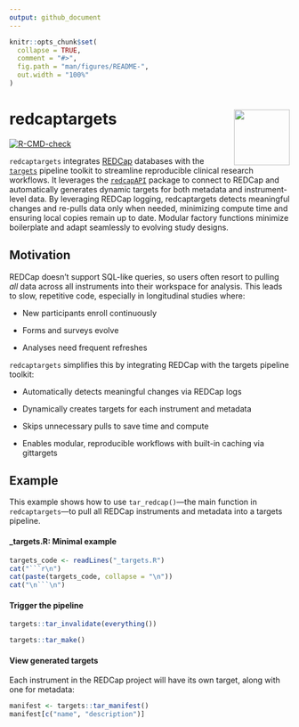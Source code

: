 ```yaml
---
output: github_document
---
```


<!-- README.md is generated from README.Rmd. Please edit that file -->

```r
knitr::opts_chunk$set(
  collapse = TRUE,
  comment = "#>",
  fig.path = "man/figures/README-",
  out.width = "100%"
)
```

# redcaptargets <img src="man/figures/logo.png" align="right" width="100" height="100"/>

<!-- badges: start -->

[![R-CMD-check](https://github.com/overdodactyl/redcaptargets/actions/workflows/R-CMD-check.yaml/badge.svg)](https://github.com/overdodactyl/redcaptargets/actions/workflows/R-CMD-check.yaml)

<!-- badges: end -->

`redcaptargets` integrates [REDCap](https://project-redcap.org/) databases with the [`targets`](https://books.ropensci.org/targets/) pipeline toolkit to streamline reproducible clinical research workflows. It leverages the [`redcapAPI`](https://cran.r-project.org/web/packages/redcapAPI/index.html) package to connect to REDCap and automatically generates dynamic targets for both metadata and instrument-level data. By leveraging REDCap logging, redcaptargets detects meaningful changes and re-pulls data only when needed, minimizing compute time and ensuring local copies remain up to date. Modular factory functions minimize boilerplate and adapt seamlessly to evolving study designs.

## Motivation

REDCap doesn’t support SQL-like queries, so users often resort to pulling *all* data across all instruments into their workspace for analysis. This leads to slow, repetitive code, especially in longitudinal studies where:

-   New participants enroll continuously

-   Forms and surveys evolve

-   Analyses need frequent refreshes

`redcaptargets` simplifies this by integrating REDCap with the targets pipeline toolkit:

-   Automatically detects meaningful changes via REDCap logs

-   Dynamically creates targets for each instrument and metadata

-   Skips unnecessary pulls to save time and compute

-   Enables modular, reproducible workflows with built-in caching via gittargets

## Example

This example shows how to use `tar_redcap()`—the main function in `redcaptargets`—to pull all REDCap instruments and metadata into a targets pipeline.

#### **\_targets.R: Minimal example**

```r
targets_code <- readLines("_targets.R")
cat("```r\n")
cat(paste(targets_code, collapse = "\n"))
cat("\n```\n")
```

#### Trigger the pipeline

```r
targets::tar_invalidate(everything())
```

```r
targets::tar_make()
```

#### View generated targets

Each instrument in the REDCap project will have its own target, along with one for metadata:

```r
manifest <- targets::tar_manifest()
manifest[c("name", "description")]
```
